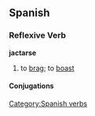 == Spanish == 
=== Reflexive Verb === 
'''jactarse'''
# to [[brag]]; to [[boast]]
[[Category:Spanish verbs]] 
==== Conjugations ====
{{template:Es:-ar|jact}}